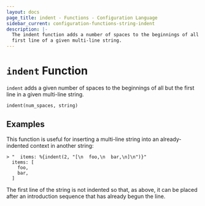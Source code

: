 ```yaml
---
layout: docs
page_title: indent - Functions - Configuration Language
sidebar_current: configuration-functions-string-indent
description: |-
  The indent function adds a number of spaces to the beginnings of all but the
  first line of a given multi-line string.
---
```


# `indent` Function

`indent` adds a given number of spaces to the beginnings of all but the first
line in a given multi-line string.

```hcl
indent(num_spaces, string)
```

## Examples

This function is useful for inserting a multi-line string into an
already-indented context in another string:

```
> "  items: %{indent(2, "[\n  foo,\n  bar,\n]\n")}"
  items: [
    foo,
    bar,
  ]
```

The first line of the string is not indented so that, as above, it can be
placed after an introduction sequence that has already begun the line.
